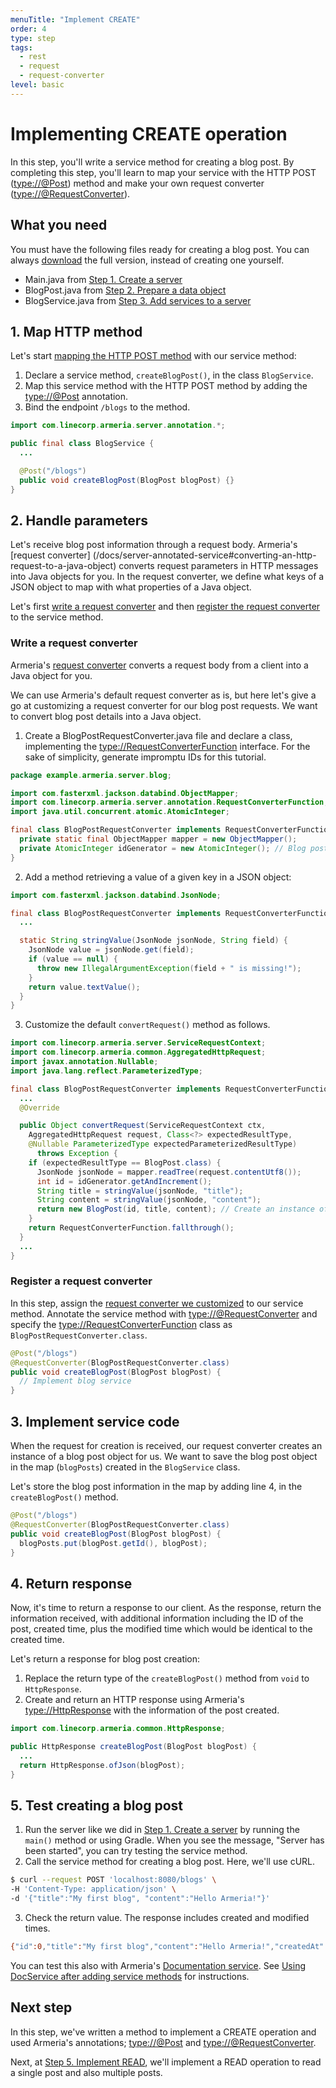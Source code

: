 ```yaml
---
menuTitle: "Implement CREATE"
order: 4
type: step
tags:
  - rest
  - request
  - request-converter
level: basic
---
```


# Implementing CREATE operation

In this step, you'll write a service method for creating a blog post. By completing this step, you'll learn to map your service with the HTTP POST (<type://@Post>) method and make your own request converter (<type://@RequestConverter>).

<TutorialSteps current={4} />

## What you need

You must have the following files ready for creating a blog post. You can always [download](https://github.com/line/armeria-examples/blob/master/tutorials/rest-api-annotated-service/src/main/java/example/armeria/server/blog/) the full version, instead of creating one yourself.

- Main.java from [Step 1. Create a server](/tutorials/tutorial-blog-rest-create-server)
- BlogPost.java from [Step 2. Prepare a data object](/tutorials/tutorial-blog-rest-prepare-data-object)
- BlogService.java from [Step 3. Add services to a server](/tutorials/tutorial-blog-rest-add-services-to-server)

## 1. Map HTTP method

Let's start [mapping the HTTP POST method](/docs/server-annotated-service#mapping-http-service-methods) with our service method:

1. Declare a service method, `createBlogPost()`, in the class `BlogService`.
2. Map this service method with the HTTP POST method by adding the <type://@Post> annotation.
3. Bind the endpoint `/blogs` to the method.

```java filename=BlogService.java highlight=6
import com.linecorp.armeria.server.annotation.*;

public final class BlogService {
  ...

  @Post("/blogs")
  public void createBlogPost(BlogPost blogPost) {}
}
```

## 2. Handle parameters

Let's receive blog post information through a request body. Armeria's [request converter]
(/docs/server-annotated-service#converting-an-http-request-to-a-java-object) converts request parameters in HTTP messages into Java objects for you. In the request converter, we define what keys of a JSON object to map with what properties of a Java object.

Let's first [write a request converter](#write-a-request-converter) and then [register the request converter](#register-a-request-converter) to the service method.

### Write a request converter

Armeria's [request converter](/docs/server-annotated-service#converting-an-http-request-to-a-java-object) converts a request body from a client into a Java object for you.

We can use Armeria's default request converter as is, but here let's give a go at customizing a request converter for our blog post requests. We want to convert blog post details into a Java object.

1. Create a BlogPostRequestConverter.java file and declare a class, implementing the <type://RequestConverterFunction> interface. For the sake of simplicity, generate impromptu IDs for this tutorial.

  ```java filename=BlogRequestConverter.java
  package example.armeria.server.blog;

  import com.fasterxml.jackson.databind.ObjectMapper;
  import com.linecorp.armeria.server.annotation.RequestConverterFunction;
  import java.util.concurrent.atomic.AtomicInteger;

  final class BlogPostRequestConverter implements RequestConverterFunction {
    private static final ObjectMapper mapper = new ObjectMapper();
    private AtomicInteger idGenerator = new AtomicInteger(); // Blog post ID
  }
  ```

2. Add a method retrieving a value of a given key in a JSON object:

  ```java filename=BlogRequestConverter.java highlight=6-12
  import com.fasterxml.jackson.databind.JsonNode;

  final class BlogPostRequestConverter implements RequestConverterFunction {
    ...

    static String stringValue(JsonNode jsonNode, String field) {
      JsonNode value = jsonNode.get(field);
      if (value == null) {
        throw new IllegalArgumentException(field + " is missing!");
      }
      return value.textValue();
    }
  }
  ```

3. Customize the default `convertRequest()` method as follows.

  ```java filename=BlogRequestConverter.java highlight=10-22
  import com.linecorp.armeria.server.ServiceRequestContext;
  import com.linecorp.armeria.common.AggregatedHttpRequest;
  import javax.annotation.Nullable;
  import java.lang.reflect.ParameterizedType;

  final class BlogPostRequestConverter implements RequestConverterFunction {
    ...
    @Override

    public Object convertRequest(ServiceRequestContext ctx,
      AggregatedHttpRequest request, Class<?> expectedResultType,
      @Nullable ParameterizedType expectedParameterizedResultType)
        throws Exception {
      if (expectedResultType == BlogPost.class) {
        JsonNode jsonNode = mapper.readTree(request.contentUtf8());
        int id = idGenerator.getAndIncrement();
        String title = stringValue(jsonNode, "title");
        String content = stringValue(jsonNode, "content");
        return new BlogPost(id, title, content); // Create an instance of BlogPost object
      }
      return RequestConverterFunction.fallthrough();
    }
    ...
  }
  ```

### Register a request converter

In this step, assign the [request converter we customized](#write-a-request-converter) to our service method. Annotate the service method with <type://@RequestConverter> and specify the <type://RequestConverterFunction> class as `BlogPostRequestConverter.class`.

```java filename=BlogService.java highlight=2
@Post("/blogs")
@RequestConverter(BlogPostRequestConverter.class)
public void createBlogPost(BlogPost blogPost) {
  // Implement blog service
}
```

## 3. Implement service code

When the request for creation is received, our request converter creates an instance of a blog post object for us. We want to save the blog post object in the map (`blogPosts`) created in the `BlogService` class.

Let's store the blog post information in the map by adding line 4, in the `createBlogPost()` method.

```java filename=BlogService.java highlight=4 showlineno=true
@Post("/blogs")
@RequestConverter(BlogPostRequestConverter.class)
public void createBlogPost(BlogPost blogPost) {
  blogPosts.put(blogPost.getId(), blogPost);
}
```

## 4. Return response

Now, it's time to return a response to our client. As the response, return the information received, with additional information including the ID of the post, created time, plus the modified time which would be identical to the created 
time.

Let's return a response for blog post creation:

1. Replace the return type of the `createBlogPost()` method from `void` to `HttpResponse`.
2. Create and return an HTTP response using Armeria's <type://HttpResponse> with the information of the post created.

  ```java filename=BlogService.java highlight=3,5
  import com.linecorp.armeria.common.HttpResponse;

  public HttpResponse createBlogPost(BlogPost blogPost) {
    ...
    return HttpResponse.ofJson(blogPost);
  }
  ```

## 5. Test creating a blog post

1. Run the server like we did in [Step 1. Create a server](/tutorials/tutorial-blog-rest-create-server) by running the 
   `main()` method or using Gradle. When you see the message, "Server has been started", you can try testing the service method.
2. Call the service method for creating a blog post. Here, we'll use cURL.

  ```bash
  $ curl --request POST 'localhost:8080/blogs' \
  -H 'Content-Type: application/json' \
  -d '{"title":"My first blog", "content":"Hello Armeria!"}'
  ```

3. Check the return value. The response includes created and modified times.

  ```bash
  {"id":0,"title":"My first blog","content":"Hello Armeria!","createdAt":...,"modifiedAt":...}
  ```

You can test this also with Armeria's [Documentation service](/docs/server-docservice). See [Using DocService after adding service methods](/tutorials/tutorial-blog-rest-add-services-to-server#using-docservice-after-adding-service-methods) for instructions.

## Next step

In this step, we've written a method to implement a CREATE operation and used Armeria's annotations; <type://@Post> and <type://@RequestConverter>.

Next, at [Step 5. Implement READ](/tutorials/tutorial-blog-rest-read), we'll implement a READ operation to read a 
single post and also multiple posts.

<TutorialSteps current={4} />
